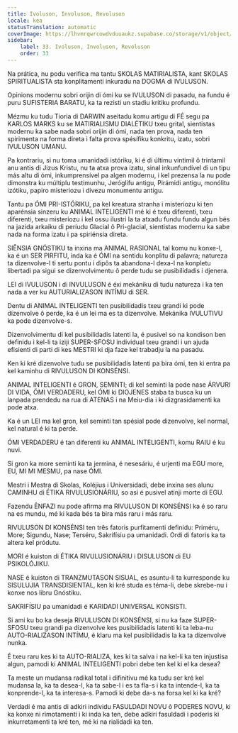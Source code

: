 ```yaml
---
title: Ivoluson, Involuson, Revoluson
locale: kea
statusTranslation: automatic
coverImage: https://lhvmrqwrcowdvduuaukz.supabase.co/storage/v1/object/public/strapi-uploads/small_cover-educacion-fundamental.webp-2d51a7828a2b1309555be27f7e2a61a0.webp
sidebar:
    label: 33. Ivoluson, Involuson, Revoluson
    order: 33
---
```

Na prática, nu podu verifica ma tantu SKOLAS MATIRIALISTA, kant SKOLAS SPIRITUALISTA sta konplitamenti inkuradu na DOGMA di IVULUSON.

Opinions modernu sobri orijin di ómi ku se IVULUSON di pasadu, na fundu é puru SUFISTERIA BARATU, ka ta rezisti un stadiu kritiku profundu.

Mézmu ku tudu Tioria di DARWIN aseitadu komu artigu di FÉ segu pa KARLOS MARKS ku se MATIRIALISMU DIALÉTIKU txeu grital, sientistas modernu ka sabe nada sobri orijin di ómi, nada ten prova, nada ten spirimenta na forma direta i falta prova spésífiku konkritu, izatu, sobri IVULUSON UMANU.

Pa kontrariu, si nu toma umanidadi istóriku, ki é di últimu vintimil ô trintamil anu antis di Jizus Kristu, nu ta atxa prova izatu, sinal inkunfundível di un tipu más altu di ómi, inkumprensível pa algen modernu, i kel prezensa la nu pode dimonstra ku múltiplu testimunhu, Jeróglifu antigu, Pirámidi antigu, monólitu izótiku, papiro misteriozu i divezu monumentu antigu.

Tantu pa ÓMI PRI-ISTÓRIKU, pa kel kreatura stranha i misteriozu ki ten aparénsia sinzeru ku ANIMAL INTELIGENTI mé ki é txeu diferenti, txeu diferenti, txeu misteriozu i kel ossu ilustri la ta atxadu fundu fundu algun bés na jazida arkaiku di períudu Glacial ô Pri-glacial, sientistas modernu ka sabe nada na forma izatu i pa spiriénsia direta.

SIÊNSIA GNÓSTIKU ta inxina ma ANIMAL RASIONAL tal komu nu konxe-l, ka é un SER PIRFITU, inda ka é ÓMI na sentidu konplitu di palavra; natureza ta dizenvolve-l ti sertu pontu i dipôs ta abandona-l dexa-l na konpletu libertadi pa sigui se dizenvolvimentu ô perde tudu se pusibilidadis i djenera.

LEI di IVULUSON i di INVULUSON é éxi mekániku di tudu natureza i ka ten nada a ver ku AUTURIALIZASON INTÍMU di SER.

Dentu di ANIMAL INTELIGENTI ten pusibilidadis txeu grandi ki pode dizenvolve ô perde, ka é un lei ma es ta dizenvolve. Mekánika IVULUTIVU ka pode dizenvolve-s.

Dizenvolvimentu di kel pusibilidadis latenti la, é pusivel so na kondison ben definidu i kel-li ta iziji SUPER-SFOSU individual txeu grandi i un ajuda efisienti di parti di kes MESTRI ki dja faze kel trabadju la na pasadu.

Ken ki kré dizenvolve tudu se pusibilidadis latenti pa bira ómi, ten ki entra pa kel kaminhu di RIVULUSON DI KONSÉNSI.

ANIMAL INTELIGENTI é GRON, SEMINTI; di kel seminti la pode nase ÁRVURI DI VIDA, ÓMI VERDADERU, kel ÓMI ki DIOJENES staba ta busca ku un lanpada prendedu na rua di ATENAS i na Meiu-dia i ki dizgrasidamenti ka pode atxa.

Ka é un LEI ma kel gron, kel seminti tan spésial pode dizenvolve, kel normal, kel natural é ki ta perde.

ÓMI VERDADERU é tan diferenti ku ANIMAL INTELIGENTI, komu RAIU é ku nuvi.

Si gron ka more seminti ka ta jermina, é nesesáriu, é urjenti ma EGU more, EU, MI MI MESMU, pa nase ÓMI.

Mestri i Mestra di Skolas, Koléjius i Universidadi, debe inxina ses alunu CAMINHU di ÉTIKA RIVULUSIONÁRIU, so asi é pusivel atinji morte di EGU.

Fazendu ÊNFAZI nu pode afirma ma RIVULUSON DI KONSÉNSI ka é so raru na es mundu, mé ki kada bés ta bira más raru i más raru.

RIVULUSON DI KONSÉNSI ten três fatoris purfitamenti definidu: Priméru, More; Sigundu, Nase; Terséru, Sakrifísiu pa umanidadi. Ordi di fatoris ka ta altera kel pródutu.

MORI é kuiston di ÉTIKA RIVULUSIONÁRIU i DISULUSON di EU PSIKOLÓJIKU.

NASE é kuiston di TRANZMUTASON SISUAL, es asuntu-li ta kurresponde ku SISULUJIA TRANSDISIENTAL, ken ki kré studa es téma-li, debe skrebe-nu i konxe nos libru Gnóstiku.

SAKRIFÍSIU pa umanidadi é KARIDADI UNIVERSAL KONSISTI.

Si ami ku bo ka deseja RIVULUSON DI KONSÉNSI, si nu ka faze SUPER-SFOSU txeu grandi pa dizenvolve kes pusibilidadis latenti ki ta leba-nu AUTO-RIALIZASON INTÍMU, é klaru ma kel pusibilidadis la ka ta dizenvolve nunka.

É txeu raru kes ki ta AUTO-RIALIZA, kes ki ta salva i na kel-li ka ten injustisa algun, pamodi ki ANIMAL INTELIGENTI pobri debe ten kel ki el ka desea?

Ta meste un mudansa radikal total i difinitivu mé ka tudu ser kré kel mudansa la, ka ta desea-l, ka ta sabe-l i es ta fla-s i ka ta intende-l, ka ta konprende-l, ka ta interesa-s. Pamodi ki debe da-s na forsa kel ki ka kré?

Verdadi é ma antis di adkiri indívidu FASULDADI NOVU ô PODERES NOVU, ki ka konxe ni rimotamenti i ki inda ka ten, debe adkiri fasuldadi i poderis ki inkurretamenti ta kré ten, mé ki na rialidadi ka ten.

